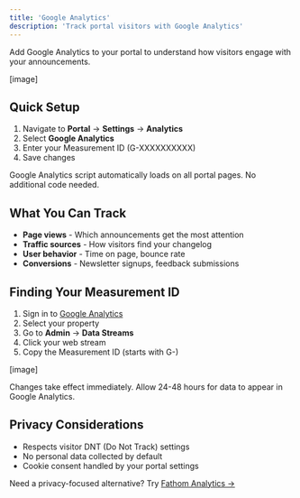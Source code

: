```yaml
---
title: 'Google Analytics'
description: 'Track portal visitors with Google Analytics'
---
```


Add Google Analytics to your portal to understand how visitors engage with your announcements.

[image]

## Quick Setup

1. Navigate to **Portal** → **Settings** → **Analytics**
2. Select **Google Analytics**
3. Enter your Measurement ID (G-XXXXXXXXXX)
4. Save changes

<Info>
Google Analytics script automatically loads on all portal pages. No additional code needed.
</Info>

## What You Can Track

- **Page views** - Which announcements get the most attention
- **Traffic sources** - How visitors find your changelog
- **User behavior** - Time on page, bounce rate
- **Conversions** - Newsletter signups, feedback submissions

## Finding Your Measurement ID

1. Sign in to [Google Analytics](https://analytics.google.com)
2. Select your property
3. Go to **Admin** → **Data Streams**
4. Click your web stream
5. Copy the Measurement ID (starts with G-)

[image]

<Note>
Changes take effect immediately. Allow 24-48 hours for data to appear in Google Analytics.
</Note>

## Privacy Considerations

- Respects visitor DNT (Do Not Track) settings
- No personal data collected by default
- Cookie consent handled by your portal settings

Need a privacy-focused alternative? Try [Fathom Analytics →](/integrations/fathom-analytics) 